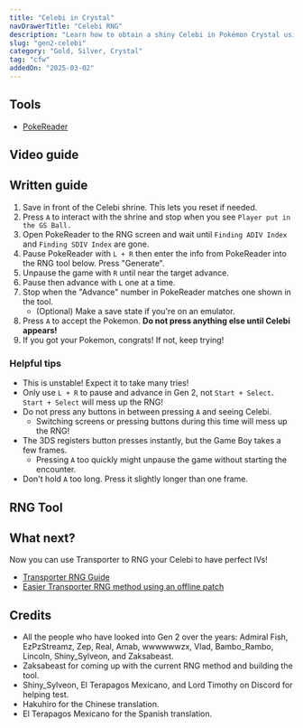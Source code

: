 ```yaml
---
title: "Celebi in Crystal"
navDrawerTitle: "Celebi RNG"
description: "Learn how to obtain a shiny Celebi in Pokémon Crystal using RNG manipulation."
slug: "gen2-celebi"
category: "Gold, Silver, Crystal"
tag: "cfw"
addedOn: "2025-03-02"
---
```


<Alert
  showIcon
  type="warning"
  message="Highly experimental!"
  description="Gen 2 RNG is still in its early days. Expect to need multiple attempts!"
/>

## Tools

- [PokeReader](/install-pokereader)

## Video guide

<YouTubeVideo src="https://www.youtube.com/embed/wTpI7MV_f4U?si=0qF9bFb0HrDyv2zw" />

## Written guide

1. Save in front of the Celebi shrine. This lets you reset if needed.
2. Press `A` to interact with the shrine and stop when you see `Player put in the GS Ball.`
3. Open PokeReader to the RNG screen and wait until `Finding ADIV Index` and `Finding SDIV Index` are gone.
4. Pause PokeReader with `L + R` then enter the info from PokeReader into the RNG tool below. Press "Generate".
5. Unpause the game with `R` until near the target advance.
6. Pause then advance with `L` one at a time.
7. Stop when the "Advance" number in PokeReader matches one shown in the tool.
   - (Optional) Make a save state if you're on an emulator.
8. Press `A` to accept the Pokemon. **Do not press anything else until Celebi appears!**
9. If you got your Pokemon, congrats! If not, keep trying!

### Helpful tips

- This is unstable! Expect it to take many tries!
- Only use `L + R` to pause and advance in Gen 2, not `Start + Select`. `Start + Select` will mess up the RNG!
- Do not press any buttons in between pressing `A` and seeing Celebi.
  - Switching screens or pressing buttons during this time will mess up the RNG!
- The 3DS registers button presses instantly, but the Game Boy takes a few frames.
  - Pressing `A` too quickly might unpause the game without starting the encounter.
- Don't hold `A` too long. Press it slightly longer than one frame.

## RNG Tool

<Gen2PokemonRng type="celebi" />

## What next?

Now you can use Transporter to RNG your Celebi to have perfect IVs!

- [Transporter RNG Guide](/transporter-rng)
- [Easier Transporter RNG method using an offline patch](/transporter-rng-offline)

## Credits

- All the people who have looked into Gen 2 over the years: Admiral Fish, EzPzStreamz, Zep, Real, Amab, wwwwwwzx, Vlad, Bambo_Rambo, Lincoln, Shiny_Sylveon, and Zaksabeast.
- Zaksabeast for coming up with the current RNG method and building the tool.
- Shiny_Sylveon, El Terapagos Mexicano, and Lord Timothy on Discord for helping test.
- Hakuhiro for the Chinese translation.
- El Terapagos Mexicano for the Spanish translation.
